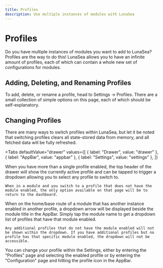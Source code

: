 ```yaml
---
title: Profiles
description: Use multiple instances of modules with LunaSea
---
```


# Profiles

Do you have multiple instances of modules you want to add to LunaSea? Profiles are the way to do this! LunaSea allows you to have an infinite amount of profiles, each of which can contain a whole new set of configurations for modules.

## Adding, Deleting, and Renaming Profiles

To add, delete, or rename a profile, head to Settings -> Profiles. There are a small collection of simple options on this page, each of which should be self-explanatory.

## Changing Profiles

There are many ways to switch profiles within LunaSea, but let it be noted that switching profiles clears all state-stored data from memory, and all fetched data will be fully refreshed.

<Tabs
  defaultValue="drawer"
  values={[
    { label: "Drawer", value: "drawer" },
    { label: "AppBar", value: "appbar" },
    { label: "Settings", value: "settings" },
  ]}
>
  <TabItem value="drawer">
    When you have more than a single profile enabled, the top header of the drawer will show the currently active profile and can be tapped to trigger a dropdown allowing you to select any profile to switch to.

    When in a module and you switch to a profile that does not have the module enabled, the only option available on that page will be to return to the dashboard.
  </TabItem>
  <TabItem value="appbar">
    When on the home/base route of a module that has another instance enabled in another profile, a dropdown arrow will be displayed beside the module title in the AppBar. Simply tap the module name to get a dropdown list of profiles that have that module enabled.

    Any additional profiles that do not have the module enabled will not be shown within the dropdown. If you have additional profiles but no profile has that specific module enabled, the dropdown will not be accessible.
  </TabItem>
  <TabItem value="settings">
    You can change your profile within the Settings, either by entering the "Profiles" page and selecting the enabled profile or by entering the "Configuration" page and hitting the profile icon in the AppBar.
  </TabItem>
</Tabs>
